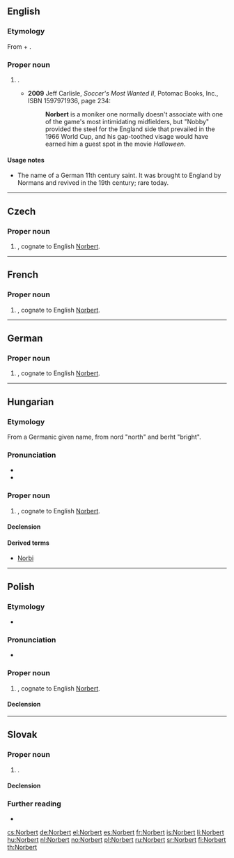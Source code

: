 ==English==

===Etymology===
From {{etyl|goh|en}} {{m|goh|nord||north}} + {{m|goh|beraht||bright}}.

===Proper noun===
{{en-proper noun}}

# {{given name|male|from=Germanic languages}}.
#* '''2009''' Jeff Carlisle, ''Soccer's Most Wanted II'', Potomac Books, Inc., ISBN 1597971936, page 234:
#*: '''Norbert''' is a moniker one normally doesn't associate with one of the game's most intimidating midfielders, but "Nobby" provided the steel for the England side that prevailed in the 1966 World Cup, and his gap-toothed visage would have earned him a guest spot in the movie ''Halloween''.

====Usage notes====
* The name of a German 11th century saint. It was brought to England by Normans and revived in the 19th century; rare today.

----

==Czech==
{{wikipedia|lang=cs}}

===Proper noun===
{{cs-proper noun|g=m}}

# {{given name|male|lang=cs}}, cognate to English [[#English|Norbert]].

----

==French==

===Proper noun===
{{fr-proper noun}}

# {{given name|male|lang=fr}}, cognate to English [[#English|Norbert]].

----

==German==

===Proper noun===
{{head|de|proper noun}}

# {{given name|male|lang=de}}, cognate to English [[#English|Norbert]].

----

==Hungarian==
{{wikipedia|lang=hu}}

===Etymology===
From a Germanic given name, from nord "north" and berht "bright".

===Pronunciation===
* {{hu-IPA}}
* {{hyphenation|Nor|bert|lang=hu}}

===Proper noun===
{{head|hu|proper noun}}

# {{given name|male|lang=hu}}, cognate to English [[#English|Norbert]].

====Declension====
{{hu-infl-nom|Norberte|e}}{{hu-pos-etek|Norbert|j|jei}}

====Derived terms====
* [[Norbi]]

----

==Polish==

===Etymology===
* {{pl-IPA-auto}}

===Pronunciation===
* {{audio|Pl-Norbert.ogg|Audio|lang=pl}}

===Proper noun===
{{pl-proper noun|m-pr}}

# {{given name|male|lang=pl}}, cognate to English [[#English|Norbert]].

====Declension====
{{pl-decl-noun-masc-pers|Norber|t|Norbertowie}}

----

==Slovak==

===Proper noun===
{{sk-proper noun|g=m|gen=Norberta|pl=Norbertovia|decl=chlap}}

# {{given name|male|lang=sk}}.

====Declension====
{{sk-decl-noun|Norbert|Norberta|Norbertovi|Norberta|Norbertovi|Norbertom|Norbertovia|Norbertov|Norbertom|Norbertov|Norbertoch|Norbertmi}}

===Further reading===
* {{R:SDK}}

[[cs:Norbert]]
[[de:Norbert]]
[[el:Norbert]]
[[es:Norbert]]
[[fr:Norbert]]
[[is:Norbert]]
[[li:Norbert]]
[[hu:Norbert]]
[[nl:Norbert]]
[[no:Norbert]]
[[pl:Norbert]]
[[ru:Norbert]]
[[sr:Norbert]]
[[fi:Norbert]]
[[th:Norbert]]